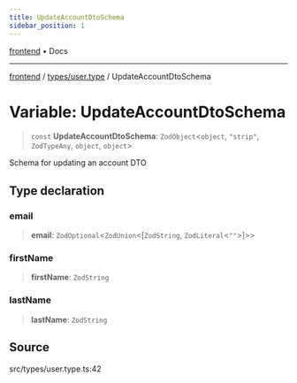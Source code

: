 ```yaml
---
title: UpdateAccountDtoSchema
sidebar_position: 1
---
```


[frontend](../../..) • Docs

***

[frontend](../../..) / [types/user.type](..) / UpdateAccountDtoSchema

# Variable: UpdateAccountDtoSchema

> `const` **UpdateAccountDtoSchema**: `ZodObject`\<`object`, `"strip"`, `ZodTypeAny`, `object`, `object`\>

Schema for updating an account DTO

## Type declaration

### email

> **email**: `ZodOptional`\<`ZodUnion`\<[`ZodString`, `ZodLiteral`\<`""`\>]\>\>

### firstName

> **firstName**: `ZodString`

### lastName

> **lastName**: `ZodString`

## Source

src/types/user.type.ts:42
